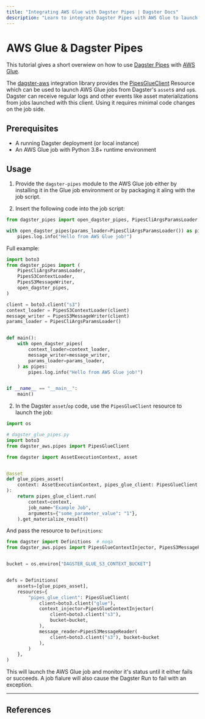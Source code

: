 ```yaml
---
title: "Integrating AWS Glue with Dagster Pipes | Dagster Docs"
description: "Learn to integrate Dagster Pipes with AWS Glue to launch external code from Dagster assets."
---
```


# AWS Glue & Dagster Pipes

This tutorial gives a short overwiew on how to use [Dagster Pipes](/concepts/dagster-pipes) with [AWS Glue](https://aws.amazon.com/glue/).

The [dagster-aws](/\_apidocs/libraries/dagster-aws) integration library provides the [PipesGlueClient](/\_apidocs/libraries/dagster-aws#dagster_aws.pipes.PipesGlueClient) Resource which can be used to launch AWS Glue jobs from Dagster's `asset`s and `op`s. Dagster can receive regular logs and other events like asset materializations from jobs launched with this client. Using it requires minimal code changes on the job side.

## Prerequisites

- A running Dagster deployment (or local instance)
- An AWS Glue job with Python 3.8+ runtime environment

## Usage

1. Provide the `dagster-pipes` module to the AWS Glue job either by installing it in the Glue job environment or by packaging it aling with the job script.

2. Insert the following code into the job script:

```python
from dagster_pipes import open_dagster_pipes, PipesCliArgsParamsLoader, Pipes

with open_dagster_pipes(params_loader=PipesCliArgsParamsLoader()) as pipes:
    pipes.log.info("Hello from AWS Glue job!")

```

Full example:

```python file=/guides/dagster/dagster_pipes/glue/glue_script.py
import boto3
from dagster_pipes import (
    PipesCliArgsParamsLoader,
    PipesS3ContextLoader,
    PipesS3MessageWriter,
    open_dagster_pipes,
)

client = boto3.client("s3")
context_loader = PipesS3ContextLoader(client)
message_writer = PipesS3MessageWriter(client)
params_loader = PipesCliArgsParamsLoader()


def main():
    with open_dagster_pipes(
        context_loader=context_loader,
        message_writer=message_writer,
        params_loader=params_loader,
    ) as pipes:
        pipes.log.info("Hello from AWS Glue job!")


if __name__ == "__main__":
    main()
```

2. In the Dagster `asset`/`op` code, use the `PipesGlueClient` resource to launch the job:

```python file=/guides/dagster/dagster_pipes/glue/dagster_code.py startafter=start_asset_marker endbefore=end_asset_marker
import os

# dagster_glue_pipes.py
import boto3
from dagster_aws.pipes import PipesGlueClient

from dagster import AssetExecutionContext, asset


@asset
def glue_pipes_asset(
    context: AssetExecutionContext, pipes_glue_client: PipesGlueClient
):
    return pipes_glue_client.run(
        context=context,
        job_name="Example Job",
        arguments={"some_parameter_value": "1"},
    ).get_materialize_result()
```

And pass the resource to `Definitions`:

```python file=/guides/dagster/dagster_pipes/glue/dagster_code.py startafter=start_definitions_marker endbefore=end_definitions_marker
from dagster import Definitions  # noqa
from dagster_aws.pipes import PipesGlueContextInjector, PipesS3MessageReader


bucket = os.environ["DAGSTER_GLUE_S3_CONTEXT_BUCKET"]


defs = Definitions(
    assets=[glue_pipes_asset],
    resources={
        "pipes_glue_client": PipesGlueClient(
            client=boto3.client("glue"),
            context_injector=PipesGlueContextInjector(
                client=boto3.client("s3"),
                bucket=bucket,
            ),
            message_reader=PipesS3MessageReader(
                client=boto3.client("s3"), bucket=bucket
            ),
        )
    },
)
```

This will launch the AWS Glue job and monitor it's status until it either fails or succeeds. A job fialure will also cause the Dagster Run to fail with an exception.

---

## References

<ArticleList>
  <ArticleListItem
    title="Dagster Pipes"
    href="/concepts/dagster-pipes"
  ></ArticleListItem>
  <ArticleListItem
    title="AWS Glue Pipes API reference"
    href="/_apidocs/libraries/dagster-aws#dagster_aws.pipes.PipesGlueClient"
  ></ArticleListItem>
</ArticleList>

